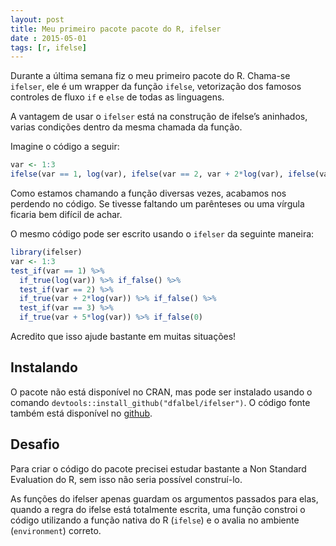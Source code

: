 ```yaml
---
layout: post
title: Meu primeiro pacote pacote do R, ifelser
date : 2015-05-01
tags: [r, ifelse]
--- 
```


Durante a última semana fiz o meu primeiro pacote do R. Chama-se `ifelser`, ele é um wrapper da função `ifelse`, vetorização dos famosos controles de fluxo `if` e `else` de todas as linguagens.

A vantagem de usar o `ifelser` está na construção de ifelse's aninhados, varias condições dentro da mesma chamada da função.

Imagine o código a seguir:

```r
var <- 1:3
ifelse(var == 1, log(var), ifelse(var == 2, var + 2*log(var), ifelse(var == 3, var + 5*log(var), 0)))
```

Como estamos chamando a função diversas vezes, acabamos nos perdendo no código. Se tivesse faltando um parênteses ou uma vírgula ficaria bem difícil de achar.

O mesmo código pode ser escrito usando o `ifelser` da seguinte maneira:

```r
library(ifelser)
var <- 1:3
test_if(var == 1) %>% 
  if_true(log(var)) %>% if_false() %>%
  test_if(var == 2) %>%
  if_true(var + 2*log(var)) %>% if_false() %>%
  test_if(var == 3) %>% 
  if_true(var + 5*log(var)) %>% if_false(0)
```

Acredito que isso ajude bastante em muitas situações!

## Instalando

O pacote não está disponível no CRAN, mas pode ser instalado usando o comando `devtools::install_github("dfalbel/ifelser")`. O código fonte também está disponível no [github](http://github.com/dfalbel/ifelser).

## Desafio

Para criar o código do pacote precisei estudar bastante a Non Standard Evaluation do R, sem isso não seria possível construí-lo. 

As funções do ifelser apenas guardam os argumentos passados para elas, quando a regra do ifelse está totalmente escrita, uma função constroi o código utilizando a função nativa do R (`ifelse`) e o avalia no ambiente (`environment`) correto.


